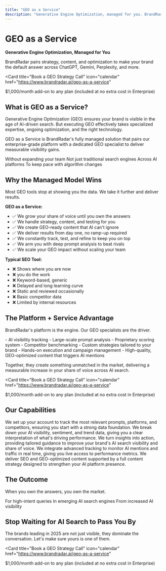```yaml
---
title: "GEO as a Service"
description: "Generative Engine Optimization, managed for you. BrandRadar pairs strategy, content, and optimization to make your brand the default answer across ChatGPT, Gemini, Perplexity, and more."
---
```


# GEO as a Service

**Generative Engine Optimization, Managed for You**

BrandRadar pairs strategy, content, and optimization to make your brand the default answer across ChatGPT, Gemini, Perplexity, and more.

<Card
  title="Book a GEO Strategy Call"
  icon="calendar"
  href="https://www.brandradar.ai/geo-as-a-service"
>
  $1,000/month add-on to any plan (included at no extra cost in Enterprise)
</Card>

## What is GEO as a Service?

Generative Engine Optimization (GEO) ensures your brand is visible in the age of AI-driven search. But executing GEO effectively takes specialized expertise, ongoing optimization, and the right technology.

GEO as a Service is BrandRadar's fully managed solution that pairs our enterprise-grade platform with a dedicated GEO specialist to deliver measurable visibility gains.

<Steps>
  <Step title="End-to-end GEO strategy and execution">
    Without expanding your team
  </Step>
  <Step title="Content designed for large language models">
    Not just traditional search engines
  </Step>
  <Step title="Continuous visibility tracking and scoring">
    Across AI platforms
  </Step>
  <Step title="Ongoing adjustments">
    To keep pace with algorithm changes
  </Step>
</Steps>

## Why the Managed Model Wins

Most GEO tools stop at showing you the data. We take it further and deliver results.

**GEO as a Service:**
- ✅ We grow your share of voice until you own the answers
- ✅ We handle strategy, content, and testing for you
- ✅ We create GEO-ready content that AI can't ignore
- ✅ We deliver results from day one, no ramp-up required
- ✅ We constantly track, test, and refine to keep you on top
- ✅ We arm you with deep prompt analysis to beat rivals
- ✅ We scale your GEO impact without scaling your team

**Typical SEO Tool:**
- ❌ Shows where you are now
- ❌ you do the work
- ❌ Keyword-based, generic
- ❌ Delayed and long learning curve
- ❌ Static and reviewed occasionally
- ❌ Basic competitor data
- ❌ Limited by internal resources

## The Platform + Service Advantage

BrandRadar's platform is the engine. Our GEO specialists are the driver.

<CardGroup cols={2}>
  <Card title="Platform Power" icon="cog">
    - AI visibility tracking
    - Large-scale prompt analysis
    - Proprietary scoring system
    - Competitor benchmarking
  </Card>
  <Card title="Service Impact" icon="users">
    - Custom strategies tailored to your brand
    - Hands-on execution and campaign management
    - High-quality, GEO-optimized content that triggers AI mentions
  </Card>
</CardGroup>

Together, they create something unmatched in the market, delivering a measurable increase in your share of voice across AI search.

<Card
  title="Book a GEO Strategy Call"
  icon="calendar"
  href="https://www.brandradar.ai/geo-as-a-service"
>
  $1,000/month add-on to any plan (included at no extra cost in Enterprise)
</Card>

## Our Capabilities

<Steps>
  <Step title="Account Planning">
    We set up your account to track the most relevant prompts, platforms, and competitors, ensuring you start with a strong data foundation.
  </Step>
  <Step title="Data Analysis">
    We break down your AI visibility, sentiment, and trend data, giving you a clear interpretation of what's driving performance.
  </Step>
  <Step title="Strategic Recommendations">
    We turn insights into action, providing tailored guidance to improve your brand's AI search visibility and share of voice.
  </Step>
  <Step title="Google Analytics + Custom Dashboard Setup">
    We integrate advanced tracking to monitor AI mentions and traffic in real time, giving you live access to performance metrics.
  </Step>
  <Step title="High-Quality Content Generation">
    We deliver SEO and GEO-optimized content supported by a full content strategy designed to strengthen your AI platform presence.
  </Step>
</Steps>

## The Outcome

When you own the answers, you own the market.

<CardGroup cols={3}>
  <Card title="Appear in more AI-generated answers" icon="search">
    For high-intent queries
  </Card>
  <Card title="Outrank competitors" icon="trophy">
    In emerging AI search engines
  </Card>
  <Card title="Drive measurable revenue growth" icon="trending-up">
    From increased AI visibility
  </Card>
</CardGroup>

## Stop Waiting for AI Search to Pass You By

The brands leading in 2025 are not just visible, they dominate the conversation. Let's make sure yours is one of them.

<Card
  title="Book a GEO Strategy Call"
  icon="calendar"
  href="https://www.brandradar.ai/geo-as-a-service"
>
  $1,000/month add-on to any plan (included at no extra cost in Enterprise)
</Card>
